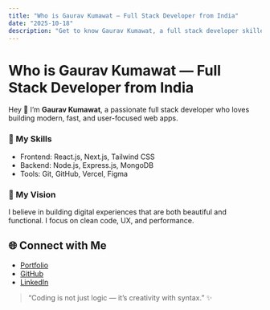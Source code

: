 ---
title: "Who is Gaurav Kumawat — Full Stack Developer from India"
date: "2025-10-18"
description: "Get to know Gaurav Kumawat, a full stack developer skilled in React, Next.js, and Node.js. Learn his story, skills, and achievements."
---

# Who is Gaurav Kumawat — Full Stack Developer from India

Hey 👋 I’m **Gaurav Kumawat**, a passionate full stack developer who loves building modern, fast, and user-focused web apps.

### 🚀 My Skills

- Frontend: React.js, Next.js, Tailwind CSS
- Backend: Node.js, Express.js, MongoDB
- Tools: Git, GitHub, Vercel, Figma

### 💼 My Vision

I believe in building digital experiences that are both beautiful and functional. I focus on clean code, UX, and performance.

## 🌐 Connect with Me

- [Portfolio](https://portfolio.gauravkumawat.online)
- [GitHub](https://github.com/Gaurav786kumawat)
- [LinkedIn](https://www.linkedin.com/in/gauravkumawatkirodiwal/)

> “Coding is not just logic — it’s creativity with syntax.” ✨
